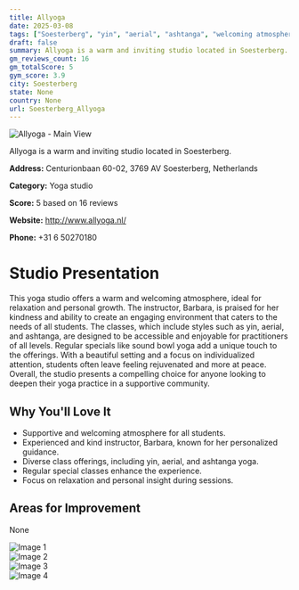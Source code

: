 ```yaml
---
title: Allyoga
date: 2025-03-08
tags: ["Soesterberg", "yin", "aerial", "ashtanga", "welcoming atmosphere", "personalized attention", "Soesterberg"]  
draft: false
summary: Allyoga is a warm and inviting studio located in Soesterberg.
gm_reviews_count: 16
gm_totalScore: 5
gym_score: 3.9
city: Soesterberg
state: None
country: None
url: Soesterberg_Allyoga
---
```


<div className="aspect-[16/9] relative my-8">
  <img 
    src="https://lh5.googleusercontent.com/p/AF1QipM7ZUL3JeU8I48o28ctxN0uyMOUgwaIYmyZJTm3=w1920-h1080-k-no"
    alt="Allyoga - Main View"
    className="object-cover absolute inset-0 w-full h-full rounded-lg"
  />
</div>

Allyoga is a warm and inviting studio located in Soesterberg.

**Address:** Centurionbaan 60-02, 3769 AV Soesterberg, Netherlands

**Category:** Yoga studio

**Score:** 5 based on 16 reviews

**Website:** http://www.allyoga.nl/

**Phone:** +31 6 50270180

# Studio Presentation

This yoga studio offers a warm and welcoming atmosphere, ideal for relaxation and personal growth. The instructor, Barbara, is praised for her kindness and ability to create an engaging environment that caters to the needs of all students. The classes, which include styles such as yin, aerial, and ashtanga, are designed to be accessible and enjoyable for practitioners of all levels. Regular specials like sound bowl yoga add a unique touch to the offerings. With a beautiful setting and a focus on individualized attention, students often leave feeling rejuvenated and more at peace. Overall, the studio presents a compelling choice for anyone looking to deepen their yoga practice in a supportive community.



## Why You'll Love It

- Supportive and welcoming atmosphere for all students.
- Experienced and kind instructor, Barbara, known for her personalized guidance.
- Diverse class offerings, including yin, aerial, and ashtanga yoga.
- Regular special classes enhance the experience.
- Focus on relaxation and personal insight during sessions.

## Areas for Improvement

None

<div className="grid grid-cols-1 xl:grid-cols-2 gap-4 my-8">
<div className="aspect-[4/3] relative"><img src="https://lh3.googleusercontent.com/p/AF1QipN3VqMuGGS7IzkQO9nur3Sbu1BBnEWasxsQOq3L=w1920-h1080-k-no" alt="Image 1" className="object-cover absolute inset-0 w-full h-full rounded-lg" /></div>
<div className="aspect-[4/3] relative"><img src="https://lh5.googleusercontent.com/p/AF1QipNm8Fol_DoQxzHRv9w4KFD-2gZSt5aWIoeQi14N=w1920-h1080-k-no" alt="Image 2" className="object-cover absolute inset-0 w-full h-full rounded-lg" /></div>
<div className="aspect-[4/3] relative"><img src="https://lh5.googleusercontent.com/p/AF1QipP3TxeN7WzuyJtH0v5U62CG-7U2r1k1o0C6gpuo=w1920-h1080-k-no" alt="Image 3" className="object-cover absolute inset-0 w-full h-full rounded-lg" /></div>
<div className="aspect-[4/3] relative"><img src="https://lh5.googleusercontent.com/p/AF1QipN_8bERpJ7NNIg08LzDHCMnyjzjKjai2daAK9_P=w1920-h1080-k-no" alt="Image 4" className="object-cover absolute inset-0 w-full h-full rounded-lg" /></div>
</div>